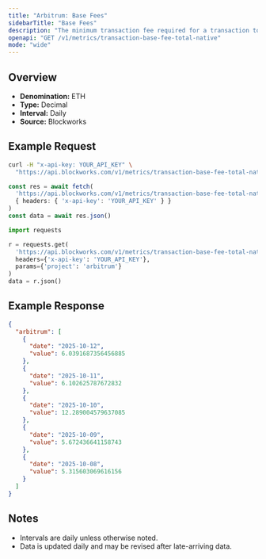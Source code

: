 ```yaml
---
title: "Arbitrum: Base Fees"
sidebarTitle: "Base Fees"
description: "The minimum transaction fee required for a transaction to be included in a block"
openapi: "GET /v1/metrics/transaction-base-fee-total-native"
mode: "wide"
---
```


## Overview

- **Denomination:** ETH
- **Type:** Decimal
- **Interval:** Daily
- **Source:** Blockworks

## Example Request

<CodeGroup>

```bash cURL
curl -H "x-api-key: YOUR_API_KEY" \
  "https://api.blockworks.com/v1/metrics/transaction-base-fee-total-native?project=arbitrum"
```

```typescript TypeScript
const res = await fetch(
  'https://api.blockworks.com/v1/metrics/transaction-base-fee-total-native?project=arbitrum',
  { headers: { 'x-api-key': 'YOUR_API_KEY' } }
)
const data = await res.json()
```

```python Python
import requests

r = requests.get(
  'https://api.blockworks.com/v1/metrics/transaction-base-fee-total-native',
  headers={'x-api-key': 'YOUR_API_KEY'},
  params={'project': 'arbitrum'}
)
data = r.json()
```

</CodeGroup>

## Example Response

```json
{
  "arbitrum": [
    {
      "date": "2025-10-12",
      "value": 6.0391687356456885
    },
    {
      "date": "2025-10-11",
      "value": 6.102625787672832
    },
    {
      "date": "2025-10-10",
      "value": 12.289004579637085
    },
    {
      "date": "2025-10-09",
      "value": 5.672436641158743
    },
    {
      "date": "2025-10-08",
      "value": 5.315603069616156
    }
  ]
}
```

## Notes
- Intervals are daily unless otherwise noted.
- Data is updated daily and may be revised after late-arriving data.